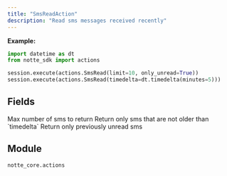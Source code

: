 ```yaml
---
title: "SmsReadAction"
description: "Read sms messages received recently"
---
```




**Example:**
```python
import datetime as dt
from notte_sdk import actions

session.execute(actions.SmsRead(limit=10, only_unread=True))
session.execute(actions.SmsRead(timedelta=dt.timedelta(minutes=5)))
```

## Fields

<ParamField path="type" type="Literal['sms_read']" default="sms_read">
</ParamField>

<ParamField path="category" type="str" default="Special Browser Actions">
</ParamField>

<ParamField path="description" type="str" default="Read sms messages received recently.">
</ParamField>

<ParamField path="limit" type="int" default="10">
  Max number of sms to return
</ParamField>

<ParamField path="timedelta" type="UnionType[timedelta, None]" default="0:05:00">
  Return only sms that are not older than `timedelta`
</ParamField>

<ParamField path="only_unread" type="bool" default="True">
  Return only previously unread sms
</ParamField>


## Module

`notte_core.actions`
